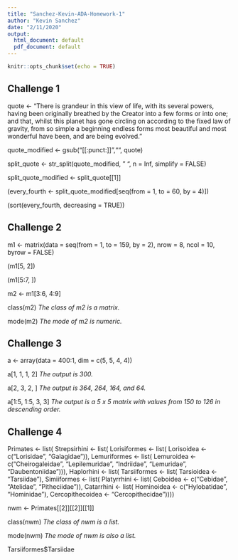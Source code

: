 ```yaml
---
title: "Sanchez-Kevin-ADA-Homework-1"
author: "Kevin Sanchez"
date: "2/11/2020"
output:
  html_document: default
  pdf_document: default
---
```


```r
knitr::opts_chunk$set(echo = TRUE)
```

## Challenge 1

quote <- "There is grandeur in this view of life, with its several powers, having been originally breathed by the Creator into a few forms or into one; and that, whilst this planet has gone circling on according to the fixed law of gravity, from so simple a beginning endless forms most beautiful and most wonderful have been, and are being evolved."

quote_modified <- gsub("[[:punct:]]","", quote)

split_quote <- str_split(quote_modified, " ", n = Inf, simplify = FALSE)

split_quote_modified <- split_quote[[1]]

(every_fourth <- split_quote_modified[seq(from = 1, to = 60, by = 4)])

(sort(every_fourth, decreasing = TRUE))

## Challenge 2

m1 <- matrix(data = seq(from = 1, to = 159, by = 2), nrow = 8, ncol = 10, byrow = FALSE)

(m1[5, 2])

(m1[5:7, ])

m2 <- m1[3:6, 4:9]

class(m2) *The class of m2 is a matrix.*

mode(m2) *The mode of m2 is numeric.*

## Challenge 3

a <- array(data = 400:1, dim = c(5, 5, 4, 4))

a[1, 1, 1, 2] *The output is 300.*

a[2, 3, 2, ] *The output is 364, 264, 164, and 64.*

a[1:5, 1:5, 3, 3] *The output is a 5 x 5 matrix with values from 150 to 126 in descending order.*

## Challenge 4

Primates <- list(
    Strepsirhini <- list(
        Lorisiformes <- list(
            Lorisoidea <- c("Lorisidae", "Galagidae")),
        Lemuriformes <- list(
            Lemuroidea <- c("Cheirogaleidae", "Lepilemuridae", "Indriidae", "Lemuridae", "Daubentoniidae"))),
    Haplorhini <- list(
        Tarsiiformes <- list(
            Tarsioidea <- "Tarsiidae"),
        Simiiformes <- list(
            Platyrrhini <- list(
                Ceboidea <- c("Cebidae", "Atelidae", "Pitheciidae")),
            Catarrhini <- list(
                Hominoidea <- c("Hylobatidae", "Hominidae"),
                Cercopithecoidea <- "Cercopithecidae"))))
 
 nwm <- Primates[[2]][[2]][[1]]
 
 class(nwm) *The class of nwm is a list.*
 
 mode(nwm) *The mode of nwm is also a list.*
 
 Tarsiiformes$Tarsiidae